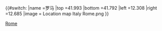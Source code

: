{{#switch:{{{1}}}
|name   =罗马
|top    =41.993
|bottom =41.792
|left   =12.308
|right  =12.685
|image  = Location map Italy Rome.png
}}<noinclude>{{Location map/Info|Italy}}
[[Category:義大利地理位置圖模板|Rome]]

</noinclude>